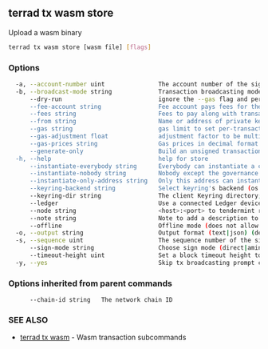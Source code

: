 ## terrad tx wasm store

Upload a wasm binary

```sh Terrad
terrad tx wasm store [wasm file] [flags]
```

### Options

```sh Terrad
  -a, --account-number uint               The account number of the signing account (offline mode only)
  -b, --broadcast-mode string             Transaction broadcasting mode (sync|async|block) (default "sync")
      --dry-run                           ignore the --gas flag and perform a simulation of a transaction, but don't broadcast it (when enabled, the local Keybase is not accessible)
      --fee-account string                Fee account pays fees for the transaction instead of deducting from the signer
      --fees string                       Fees to pay along with transaction; eg: 10uatom
      --from string                       Name or address of private key with which to sign
      --gas string                        gas limit to set per-transaction; set to "auto" to calculate sufficient gas automatically (default 200000)
      --gas-adjustment float              adjustment factor to be multiplied against the estimate returned by the tx simulation; if the gas limit is set manually this flag is ignored  (default 1)
      --gas-prices string                 Gas prices in decimal format to determine the transaction fee (e.g. 0.1uatom)
      --generate-only                     Build an unsigned transaction and write it to STDOUT (when enabled, the local Keybase is not accessible)
  -h, --help                              help for store
      --instantiate-everybody string      Everybody can instantiate a contract from the code, optional
      --instantiate-nobody string         Nobody except the governance process can instantiate a contract from the code, optional
      --instantiate-only-address string   Only this address can instantiate a contract instance from the code, optional
      --keyring-backend string            Select keyring's backend (os|file|kwallet|pass|test|memory) (default "os")
      --keyring-dir string                The client Keyring directory; if omitted, the default 'home' directory will be used
      --ledger                            Use a connected Ledger device
      --node string                       <host>:<port> to tendermint rpc interface for this chain (default "tcp://localhost:26657")
      --note string                       Note to add a description to the transaction (previously --memo)
      --offline                           Offline mode (does not allow any online functionality
  -o, --output string                     Output format (text|json) (default "json")
  -s, --sequence uint                     The sequence number of the signing account (offline mode only)
      --sign-mode string                  Choose sign mode (direct|amino-json), this is an advanced feature
      --timeout-height uint               Set a block timeout height to prevent the tx from being committed past a certain height
  -y, --yes                               Skip tx broadcasting prompt confirmation
```

### Options inherited from parent commands

```
      --chain-id string   The network chain ID
```

### SEE ALSO

* [terrad tx wasm](terrad_tx_wasm.md)	 - Wasm transaction subcommands



